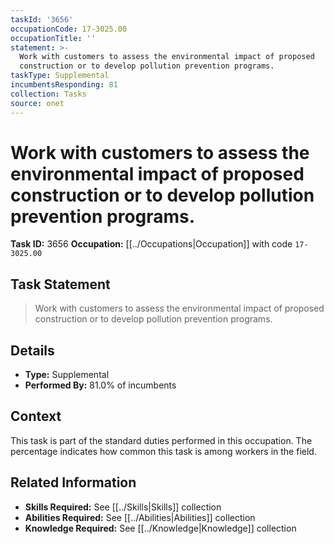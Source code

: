 ```yaml
---
taskId: '3656'
occupationCode: 17-3025.00
occupationTitle: ''
statement: >-
  Work with customers to assess the environmental impact of proposed
  construction or to develop pollution prevention programs.
taskType: Supplemental
incumbentsResponding: 81
collection: Tasks
source: onet
---
```

# Work with customers to assess the environmental impact of proposed construction or to develop pollution prevention programs.

**Task ID:** 3656
**Occupation:** [[../Occupations|Occupation]] with code `17-3025.00`

## Task Statement

> Work with customers to assess the environmental impact of proposed construction or to develop pollution prevention programs.

## Details

- **Type:** Supplemental
- **Performed By:** 81.0% of incumbents

## Context

This task is part of the standard duties performed in this occupation. The percentage indicates how common this task is among workers in the field.

## Related Information

- **Skills Required:** See [[../Skills|Skills]] collection
- **Abilities Required:** See [[../Abilities|Abilities]] collection
- **Knowledge Required:** See [[../Knowledge|Knowledge]] collection
